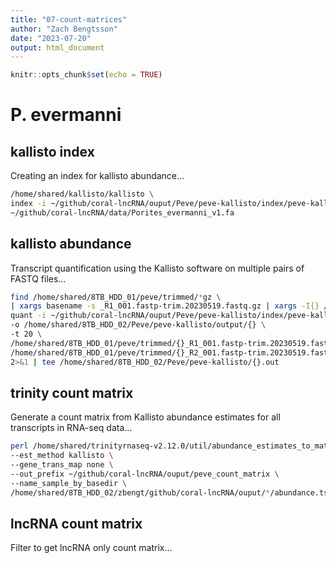 ```yaml
---
title: "07-count-matrices"
author: "Zach Bengtsson"
date: "2023-07-20"
output: html_document
---
```


```r
knitr::opts_chunk$set(echo = TRUE)
```

# P. evermanni

## kallisto index

Creating an index for kallisto abundance...
```bash
/home/shared/kallisto/kallisto \
index -i ~/github/coral-lncRNA/ouput/Peve/peve-kallisto/index/peve-kallisto.index \
~/github/coral-lncRNA/data/Porites_evermanni_v1.fa
```

## kallisto abundance

Transcript quantification using the Kallisto software on multiple pairs of FASTQ files…
```bash
find /home/shared/8TB_HDD_01/peve/trimmed/*gz \
| xargs basename -s _R1_001.fastp-trim.20230519.fastq.gz | xargs -I{} /home/shared/kallisto/kallisto \
quant -i ~/github/coral-lncRNA/ouput/Peve/peve-kallisto/index/peve-kallisto.index \
-o /home/shared/8TB_HDD_02/Peve/peve-kallisto/output/{} \
-t 20 \
/home/shared/8TB_HDD_01/peve/trimmed/{}_R1_001.fastp-trim.20230519.fastq.gz \
/home/shared/8TB_HDD_01/peve/trimmed/{}_R2_001.fastp-trim.20230519.fastq.gz \
2>&1 | tee /home/shared/8TB_HDD_02/Peve/peve-kallisto/{}.out
```

## trinity count matrix

Generate a count matrix from Kallisto abundance estimates for all transcripts in RNA-seq data…
```bash
perl /home/shared/trinityrnaseq-v2.12.0/util/abundance_estimates_to_matrix.pl \
--est_method kallisto \
--gene_trans_map none \
--out_prefix ~/github/coral-lncRNA/ouput/peve_count_matrix \
--name_sample_by_basedir \
/home/shared/8TB_HDD_02/zbengt/github/coral-lncRNA/ouput/*/abundance.tsv
```

## lncRNA count matrix

Filter to get lncRNA only count matrix...




